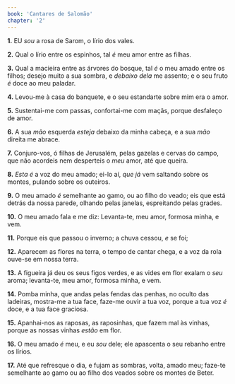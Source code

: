 ```yaml
---
book: 'Cantares de Salomão'
chapter: '2'
---
```


**1.** EU *sou* a rosa de Sarom, o lírio dos vales.

**2.** Qual o lírio entre os espinhos, tal *é* meu amor entre as filhas.

**3.** Qual a macieira entre as árvores do bosque, tal *é* o meu amado entre os filhos; desejo muito a sua sombra, e *debaixo dela* me assento; e o seu fruto *é* doce ao meu paladar.

**4.** Levou-me à casa do banquete, e o seu estandarte sobre mim era o amor.

**5.** Sustentai-me com passas, confortai-me com maçãs, porque desfaleço de amor.

**6.** A sua *mão* esquerda *esteja* debaixo da minha cabeça, e a sua *mão* direita me abrace.

**7.** Conjuro-vos, ó filhas de Jerusalém, pelas gazelas e cervas do campo, que não acordeis nem desperteis o *meu* amor, até que queira.

**8.** *Esta é* a voz do meu amado; ei-lo aí, *que já* vem saltando sobre os montes, pulando sobre os outeiros.

**9.** O meu amado *é* semelhante ao gamo, ou ao filho do veado; eis que está detrás da nossa parede, olhando pelas janelas, espreitando pelas grades.

**10.** O meu amado fala e me diz: Levanta-te, meu amor, formosa minha, e vem.

**11.** Porque eis que passou o inverno; a chuva cessou, *e* se foi;

**12.** Aparecem as flores na terra, o tempo de cantar chega, e a voz da rola ouve-se em nossa terra.

**13.** A figueira já deu os seus figos verdes, e as vides em flor exalam o *seu* aroma; levanta-te, meu amor, formosa minha, e vem.

**14.** Pomba minha, que andas pelas fendas das penhas, no oculto das ladeiras, mostra-me a tua face, faze-me ouvir a tua voz, porque a tua voz *é* doce, e a tua face graciosa.

**15.** Apanhai-nos as raposas, as raposinhas, que fazem mal às vinhas, porque as nossas vinhas *estão* em flor.

**16.** O meu amado *é* meu, e eu *sou* dele; ele apascenta o seu rebanho entre os lírios.

**17.** Até que refresque o dia, e fujam as sombras, volta, amado meu; faze-te semelhante ao gamo ou ao filho dos veados sobre os montes de Beter.